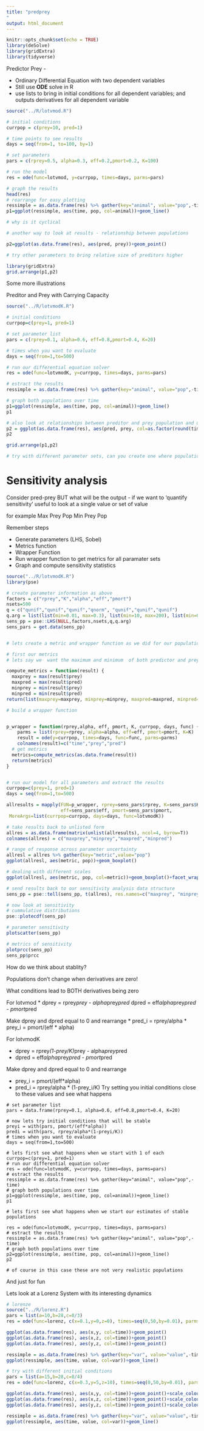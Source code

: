 ```yaml
---
title: "predprey
"
output: html_document
---
```


```r
knitr::opts_chunk$set(echo = TRUE)
library(deSolve)
library(gridExtra)
library(tidyverse)
```

Predictor Prey - 

* Ordinary Differential Equation with two dependent variables
* Still use **ODE** solve in R
* use lists to bring in initial conditions for all dependent variables; and outputs derivatives for all dependent variable


```r
source("../R/lotvmod.R")

# initial conditions
currpop = c(prey=10, pred=1)

# time points to see results
days = seq(from=1, to=100, by=1)

# set parameters
pars = c(rprey=0.5, alpha=0.3, eff=0.2,pmort=0.2, K=100)

# run the model
res = ode(func=lotvmod, y=currpop, times=days, parms=pars)

# graph the results
head(res)
# rearrange for easy plotting
ressimple = as.data.frame(res) %>% gather(key="animal", value="pop",-time)
p1=ggplot(ressimple, aes(time, pop, col=animal))+geom_line()

# why is it cyclical

# another way to look at results - relationship between populations

p2=ggplot(as.data.frame(res), aes(pred, prey))+geom_point()

# try other parameters to bring relative size of preditors higher

library(gridExtra)
grid.arrange(p1,p2)

```


Some more illustrations 

Preditor and Prey with Carrying Capacity


```r

source("../R/lotvmodK.R")

# initial conditions
currpop=c(prey=1, pred=1)

# set parameter list
pars = c(rprey=0.1, alpha=0.6, eff=0.8,pmort=0.4, K=20)

# times when you want to evaluate
days = seq(from=1,to=500)

# run our differential equation solver
res = ode(func=lotvmodK, y=currpop, times=days, parms=pars)

# estract the results
ressimple = as.data.frame(res) %>% gather(key="animal", value="pop",-time)

# graph both populations over time
p1=ggplot(ressimple, aes(time, pop, col=animal))+geom_line()
p1

# also look at relationships between preditor and prey population and use color for time
p2 = ggplot(as.data.frame(res), aes(pred, prey, col=as.factor(round(time/10))))+geom_point()
p2

grid.arrange(p1,p2)

# try with different parameter sets, can you create one where populations are stable

```


# Sensitivity analysis

Consider pred-prey 
BUT what will be the output - if we want to 'quantify sensitivity'
useful to look at a single value or set of value

for example
Max Prey Pop
Min Prey Pop


Remember steps

* Generate parameters (LHS, Sobel)
* Metrics function
* Wrapper Function
* Run wrapper function to get metrics for all paramater sets
* Graph and compute sensitivity statistics

```r
source("../R/lotvmodK.R")
library(pse)

# create parameter information as above
factors = c("rprey","K","alpha","eff","pmort")
nsets=500
q = c("qunif","qunif","qunif","qnorm", "qunif","qunif","qunif")
q.arg = list(list(min=0.01, max=0.3), list(min=10, max=200), list(min=0.1, max=0.4), list(mean=0.3, sd=0.01), list(min=0.05, max=0.45))
sens_pp = pse::LHS(NULL,factors,nsets,q,q.arg)
sens_pars = get.data(sens_pp)


# lets create a metric and wrapper function as we did for our population models

# first our metrics 
# lets say we  want the maximum and minimum  of both predictor and prey

compute_metrics = function(result) {
  maxprey = max(result$prey)
  maxpred = max(result$pred)
  minprey = min(result$prey)
  minpred = min(result$pred)
return(list(maxprey=maxprey, minprey=minprey, maxpred=maxpred, minpred=minpred))}

# build a wrapper function


p_wrapper = function(rprey,alpha, eff, pmort, K, currpop, days, func) {
    parms = list(rprey=rprey, alpha=alpha, eff=eff, pmort=pmort, K=K)
    result = ode(y=currpop, times=days, func=func, parms=parms) 
    colnames(result)=c("time","prey","pred")
  # get metrics
  metrics=compute_metrics(as.data.frame(result))
  return(metrics)
}


# run our model for all parameters and extract the results
currpop=c(prey=1, pred=1)
days = seq(from=1,to=500)

allresults = mapply(FUN=p_wrapper, rprey=sens_pars$rprey, K=sens_pars$K, alpha=sens_pars$alpha, 
                    eff=sens_pars$eff, pmort=sens_pars$pmort,
 MoreArgs=list(currpop=currpop, days=days, func=lotvmodK))

# take results back to unlisted form
allres = as.data.frame(matrix(unlist(allresults), ncol=4, byrow=T))
colnames(allres) = c("maxprey","minprey","maxpred","minpred")

# range of response across parameter uncertainty
allresl = allres %>% gather(key="metric",value="pop")
ggplot(allresl, aes(metric, pop))+geom_boxplot()

# dealing with different scales
ggplot(allresl, aes(metric, pop, col=metric))+geom_boxplot()+facet_wrap(~metric, scales="free")

# send results back to our sensitivity analysis data structure
sens_pp = pse::tell(sens_pp, t(allres), res.names=c("maxprey", "minprey", "maxpred","minpred"))

# now look at sensitivity
# cummulative distributions
pse::plotecdf(sens_pp)

# parameter sensitivity
plotscatter(sens_pp)

# metrics of sensitivity
plotprcc(sens_pp)
sens_pp$prcc
```



How do we think about stablity?

Populations don't change when derivatives are zero!

What conditions lead to BOTH derivatives being zero

For lotvmod
* dprey = rprey*prey -  alpha*prey*pred
* dpred = eff*alpha*prey*pred - pmort*pred

Make dprey and dpred equal to 0 and rearrange
* pred_i = rprey/alpha
* prey_i = pmort/(eff * alpha)

For lotvmodK

* dprey = rprey*(1-prey/K)*prey -  alpha*prey*pred
* dpred = eff*alpha*prey*pred - pmort*pred

Make dprey and dpred equal to 0 and rearrange

* prey_i = pmort/(eff*alpha)
* pred_i = rprey/alpha * (1-prey_i/K)
Try setting you initial conditions close to these values and see what happens


```stability

# set parameter list
pars = data.frame(rprey=0.1, alpha=0.6, eff=0.8,pmort=0.4, K=20)

# now lets try initial conditions that will be stable
preyi = with(pars, pmort/(eff*alpha))
predi = with(pars, rprey/alpha*(1-preyi/K))
# times when you want to evaluate
days = seq(from=1,to=500)

# lets first see what happens when we start with 1 of each
currpop=c(prey=1, pred=1)
# run our differential equation solver
res = ode(func=lotvmodK, y=currpop, times=days, parms=pars)
# estract the results
ressimple = as.data.frame(res) %>% gather(key="animal", value="pop",-time)
# graph both populations over time
p1=ggplot(ressimple, aes(time, pop, col=animal))+geom_line()
p1

# lets first see what happens when we start our estimates of stable populations

res = ode(func=lotvmodK, y=currpop, times=days, parms=pars)
# estract the results
ressimple = as.data.frame(res) %>% gather(key="animal", value="pop",-time)
# graph both populations over time
p2=ggplot(ressimple, aes(time, pop, col=animal))+geom_line()
p2

# of course in this case these are not very realistic populations
```
And just for fun

Lets look at a Lorenz System with its interesting dynamics
```r
# lorenze
source("../R/lorenz.R")
pars = list(a=10,b=28,c=8/3)
res = ode(func=lorenz, c(x=0.1,y=0,z=0), times=seq(0,50,by=0.01), parms=pars)

ggplot(as.data.frame(res), aes(x,y, col=time))+geom_point()
ggplot(as.data.frame(res), aes(x,z, col=time))+geom_point()
ggplot(as.data.frame(res), aes(y,z, col=time))+geom_point()

ressimple = as.data.frame(res) %>% gather(key="var", value="value",-time)
ggplot(ressimple, aes(time, value, col=var))+geom_line()

# try with different initial conditions
pars = list(a=15,b=28,c=8/4)
res = ode(func=lorenz, c(x=0.3,y=5,z=10), times=seq(0,50,by=0.01), parms=pars)

ggplot(as.data.frame(res), aes(x,y, col=time))+geom_point()+scale_colour_gradientn(colours = terrain.colors(10))
ggplot(as.data.frame(res), aes(x,z, col=time))+geom_point()+scale_colour_gradientn(colours = terrain.colors(10))
ggplot(as.data.frame(res), aes(y,z, col=time))+geom_point()+scale_colour_gradientn(colours = terrain.colors(10))

ressimple = as.data.frame(res) %>% gather(key="var", value="value",-time)
ggplot(ressimple, aes(time, value, col=var))+geom_line()


```

